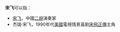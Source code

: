 '''宋飞'''可以指：

* [[宋飞|宋飞]]，中國[[二胡|二胡]]演奏家
* 杰瑞·宋飞，1990年代[[美國|美國]]電視情景喜剧[[宋飛正傳|宋飛正傳]]主角

{{Disambiguation|S|cat=二字人名消歧义}}
